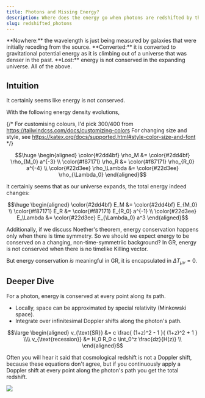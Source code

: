 ```yaml
---
title: Photons and Missing Energy?
description: Where does the energy go when photons are redshifted by the expansion of the universe?
slug: redshifted_photons
---
```





<RadioQuestion question="Where does the energy go when photons are redshifted by the expansion of the universe?">
    <RadioQuestionAnswer content="A">**Nowhere:** the wavelength is just being measured by galaxies that were initially receding from the source.</RadioQuestionAnswer>
    <RadioQuestionAnswer content="B">**Converted:** it is converted to gravitational potential energy as it is climbing out of a universe that was denser in the past.</RadioQuestionAnswer>
    <RadioQuestionAnswer content="C">**Lost:** energy is not conserved in the expanding universe.</RadioQuestionAnswer>
    <RadioQuestionAnswer content="D">All of the above.</RadioQuestionAnswer>
</RadioQuestion>


## Intuition

It certainly seems like energy is not conserved.

With the following energy density evolutions,


{/* 
For customising colours, I'd pick 300/400 from https://tailwindcss.com/docs/customizing-colors
For changing size and style, see https://katex.org/docs/supported.html#style-color-size-and-font 
*/}


```math
\huge
\begin{aligned}
\color{#2dd4bf}   \rho_M       &=  \color{#2dd4bf} \rho_{M_0} a^{-3} \\
\color{#f87171}   \rho_R       &=  \color{#f87171} \rho_{R_0} a^{-4} \\
\color{#22d3ee}   \rho_\Lambda &=  \color{#22d3ee} \rho_{\Lambda_0}
\end{aligned}
```

it certainly seems that as our universe expands, the total energy indeed changes:


```math
\huge
\begin{aligned}
\color{#2dd4bf}    E_M          &=   \color{#2dd4bf}  E_{M_0} \\
\color{#f87171}    E_R          &=   \color{#f87171}  E_{R_0} a^{-1} \\
\color{#22d3ee}    E_\Lambda    &=   \color{#22d3ee}  E_{\Lambda_0} a^3
\end{aligned}
```

Additionally, if we discuss Noether's theorem, energy conservation happens only when there is time symmetry. So we should we expect 
energy to be conserved on a changing, non-time-symmetriic background? In GR, energy is not conserved when there is no timelike Killing vector.

But energy conservation *is* meaningful in GR, it is encapsulated in $\Delta T_{\mu\nu} = 0$.

## Deeper Dive

For a photon, <span class="text-amber-400">energy is conserved at every point along its path.</span>

* <span class="text-emerald-400">Locally,</span> space can be approximated by <span class="text-emerald-400">special relativity</span> (Minkowski space).
* <span class="text-red-400">Integrate over infinitesimal Doppler shifts</span> along the photon's path.

```math
\large
\begin{aligned}
v_{\text{SR}}   &=   c \frac{ (1+z)^2 - 1 }{ (1+z)^2 + 1 } \\\\
v_{\text{recession}}  &= H_0 R_0 c \int_0^z \frac{dz}{H(z)} \\
\end{aligned}
```

Often you will hear it said that cosmological redshift is 
not a Doppler shift, because these equations don't agree, 
but if you continuously apply a Doppler shift at every 
point along the photon's path you get the total redshift.

![](example_image.png)
